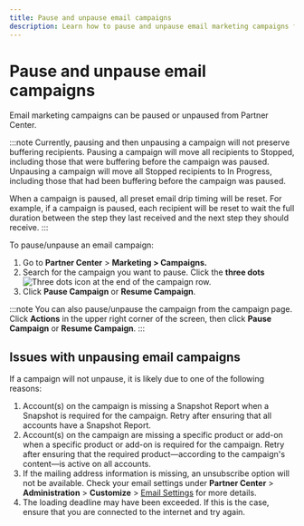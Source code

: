 ```yaml
---
title: Pause and unpause email campaigns
description: Learn how to pause and unpause email marketing campaigns from Partner Center
---
```


# Pause and unpause email campaigns

Email marketing campaigns can be paused or unpaused from Partner Center.

:::note
Currently, pausing and then unpausing a campaign will not preserve buffering recipients. Pausing a campaign will move all recipients to Stopped, including those that were buffering before the campaign was paused. Unpausing a campaign will move all Stopped recipients to In Progress, including those that had been buffering before the campaign was paused.

When a campaign is paused, all preset email drip timing will be reset. For example, if a campaign is paused, each recipient will be reset to wait the full duration between the step they last received and the next step they should receive.
:::

To pause/unpause an email campaign:

1. Go to **Partner Center** > **Marketing > Campaigns.**
2. Search for the campaign you want to pause. Click the **three dots** ![Three dots icon](./img/marketing/marketing-campaigns/three-dots-icon.png) at the end of the campaign row.
3. Click **Pause Campaign** or **Resume Campaign**.

:::note
You can also pause/unpause the campaign from the campaign page. Click **Actions** in the upper right corner of the screen, then click **Pause Campaign** or **Resume Campaign**. 
:::

## Issues with unpausing email campaigns

If a campaign will not unpause, it is likely due to one of the following reasons:

1. Account(s) on the campaign is missing a Snapshot Report when a Snapshot is required for the campaign. Retry after ensuring that all accounts have a Snapshot Report. 
2. Account(s) on the campaign are missing a specific product or add-on when a specific product or add-on is required for the campaign. Retry after ensuring that the required product—according to the campaign's content—is active on all accounts.
3. If the mailing address information is missing, an unsubscribe option will not be available. Check your email settings under **Partner Center** > **Administration** > **Customize** > [Email Settings](https://partners.vendasta.com/customize-design) for more details.
4. The loading deadline may have been exceeded. If this is the case, ensure that you are connected to the internet and try again.